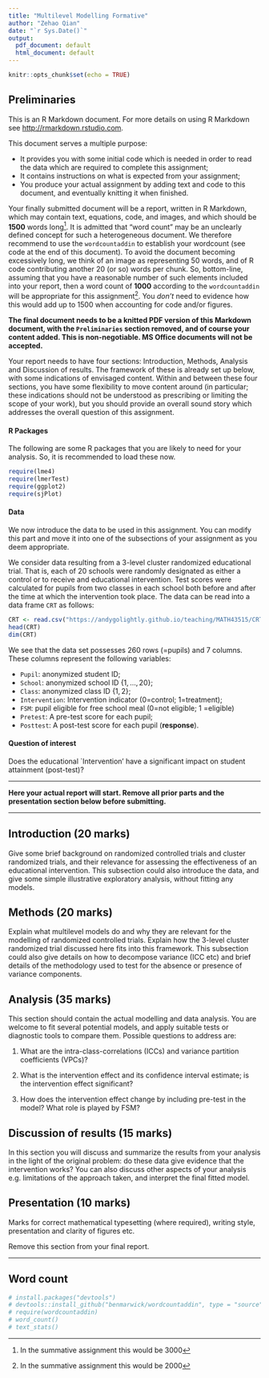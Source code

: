 ```yaml
---
title: "Multilevel Modelling Formative"
author: "Zehao Qian"
date: "`r Sys.Date()`"
output:
  pdf_document: default
  html_document: default
---
```


```r
knitr::opts_chunk$set(echo = TRUE)
```

## Preliminaries

This is an R Markdown document. For more details on using R Markdown see <http://rmarkdown.rstudio.com>.

This document serves a multiple purpose:

-   It provides you with some initial code which is needed in order to read the data which are required to complete this assignment;
-   It contains instructions on what is expected from your assignment;
-   You produce your actual assignment by adding text and code to this document, and eventually knitting it when finished.

Your finally submitted document will be a report, written in R Markdown, which may contain text, equations, code, and images, and which should be **1500** words long[^1]. It is admitted that "word count" may be an unclearly defined concept for such a heterogeneous document. We therefore recommend to use the `wordcountaddin` to establish your wordcount (see code at the end of this document). To avoid the document becoming excessively long, we think of an image as representing 50 words, and of R code contributing another 20 (or so) words per chunk. So, bottom-line, assuming that you have a reasonable number of such elements included into your report, then a word count of **1000** according to the `wordcountaddin` will be appropriate for this assignment[^2]. You *don't* need to evidence how this would add up to 1500 when accounting for code and/or figures.

[^1]: In the summative assignment this would be 3000

[^2]: In the summative assignment this would be 2000

**The final document needs to be a knitted PDF version of this Markdown document, with the `Preliminaries` section removed, and of course your content added. This is non-negotiable. MS Office documents will not be accepted.**

Your report needs to have four sections: Introduction, Methods, Analysis and Discussion of results. The framework of these is already set up below, with some indications of envisaged content. Within and between these four sections, you have some flexibility to move content around (in particular; these indications should not be understood as prescribing or limiting the scope of your work), but you should provide an overall sound story which addresses the overall question of this assignment.

#### R Packages

The following are some R packages that you are likely to need for your analysis. So, it is recommended to load these now.

```r
require(lme4)
require(lmerTest)
require(ggplot2)
require(sjPlot)
```

#### Data

We now introduce the data to be used in this assignment. You can modify this part and move it into one of the subsections of your assignment as you deem appropriate.

We consider data resulting from a 3-level cluster randomized educational trial. That is, each of 20 schools were randomly designated as either a control or to receive and educational intervention. Test scores were calculated for pupils from two classes in each school both before and after the time at which the intervention took place. The data can be read into a data frame `CRT` as follows:

```r
CRT <- read.csv("https://andygolightly.github.io/teaching/MATH43515/CRT.csv", header=TRUE)
head(CRT)
dim(CRT)
```

We see that the data set possesses 260 rows (=pupils) and 7 columns. These columns represent the following variables:

-   `Pupil`: anonymized student ID;
-   `School`: anonymized school ID $\{1,\ldots,20\}$;
-   `Class`: anonymized class ID $\{1,2\}$;
-   `Intervention`: Intervention indicator (0=control; 1=treatment);
-   `FSM`: pupil eligible for free school meal (0=not eligible; 1 =eligible)
-   `Pretest`: A pre-test score for each pupil;
-   `Posttest`: A post-test score for each pupil (**response**).

#### Question of interest

Does the educational \`Intervention' have a significant impact on student attainment (post-test)?

------------------------------------------------------------------------

**Here your actual report will start. Remove all prior parts and the presentation section below before submitting.**

------------------------------------------------------------------------

## Introduction (20 marks)

Give some brief background on randomized controlled trials and cluster randomized trials, and their relevance for assessing the effectiveness of an educational intervention. This subsection could also introduce the data, and give some simple illustrative exploratory analysis, without fitting any models.

## Methods (20 marks)

Explain what multilevel models do and why they are relevant for the modelling of randomized controlled trials. Explain how the 3-level cluster randomized trial discussed here fits into this framework. This subsection could also give details on how to decompose variance (ICC etc) and brief details of the methodology used to test for the absence or presence of variance components.

## Analysis (35 marks)

This section should contain the actual modelling and data analysis. You are welcome to fit several potential models, and apply suitable tests or diagnostic tools to compare them. Possible questions to address are:

1.  What are the intra-class-correlations (ICCs) and variance partition coefficients (VPCs)?

2.  What is the intervention effect and its confidence interval estimate; is the intervention effect significant?

3.  How does the intervention effect change by including pre-test in the model? What role is played by FSM?

## Discussion of results (15 marks)

In this section you will discuss and summarize the results from your analysis in the light of the original problem: do these data give evidence that the intervention works? You can also discuss other aspects of your analysis e.g. limitations of the approach taken, and interpret the final fitted model.

## Presentation (10 marks)

Marks for correct mathematical typesetting (where required), writing style, presentation and clarity of figures etc.

Remove this section from your final report.

------------------------------------------------------------------------

## Word count

```r
# install.packages("devtools")
# devtools::install_github("benmarwick/wordcountaddin", type = "source", dependencies = TRUE)
# require(wordcountaddin)
# word_count()
# text_stats()
```
